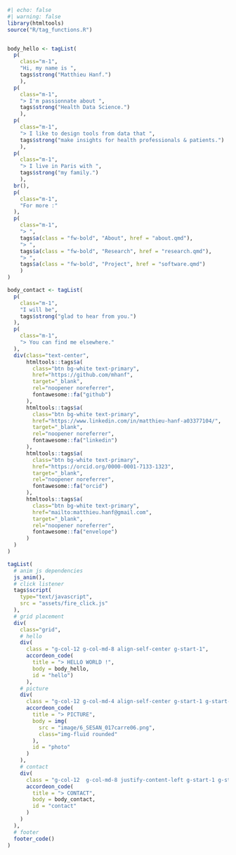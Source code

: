

```r
#| echo: false
#| warning: false
library(htmltools)
source("R/tag_functions.R")


body_hello <- tagList(
  p(
    class="m-1",
    "Hi, my name is ",
    tags$strong("Matthieu Hanf.")
    ),
  p(
    class="m-1",
    "> I'm passionnate about ",
    tags$strong("Health Data Science.")
    ),
  p(
    class="m-1",
    "> I like to design tools from data that ",
    tags$strong("make insights for health professionals & patients.")
    ),
  p(
    class="m-1",
    "> I live in Paris with ",
    tags$strong("my family.")
    ),
  br(),
  p(
    class="m-1",
    "For more :"
  ),
  p(
    class="m-1",
    "> ",
    tags$a(class = "fw-bold", "About", href = "about.qmd"),
    "> ",
    tags$a(class = "fw-bold", "Research", href = "research.qmd"),
    "> ",
    tags$a(class = "fw-bold", "Project", href = "software.qmd")
    )
)

body_contact <- tagList(
  p(
    class="m-1",
    "I will be",
    tags$strong("glad to hear from you.")
  ),
  p(
    class="m-1",
    "> You can find me elsewhere."
  ),
  div(class="text-center",
      htmltools::tags$a(
        class="btn bg-white text-primary", 
        href="https://github.com/mhanf",
        target="_blank",
        rel="noopener noreferrer",
        fontawesome::fa("github")
      ),
      htmltools::tags$a(
        class="btn bg-white text-primary", 
        href="https://www.linkedin.com/in/matthieu-hanf-a03377104/",
        target="_blank",
        rel="noopener noreferrer",
        fontawesome::fa("linkedin")
      ),
      htmltools::tags$a(
        class="btn bg-white text-primary", 
        href="https://orcid.org/0000-0001-7133-1323",
        target="_blank",
        rel="noopener noreferrer",
        fontawesome::fa("orcid")
      ),
      htmltools::tags$a(
        class="btn bg-white text-primary", 
        href="mailto:matthieu.hanf@gmail.com",
        target="_blank",
        rel="noopener noreferrer",
        fontawesome::fa("envelope")
      )
  )
)

tagList(
  # anim js dependencies
  js_anim(),
  # click listener
  tags$script(
    type="text/javascript",
    src = "assets/fire_click.js"
  ),
  # grid placement
  div(
    class="grid",
    # hello
    div(
      class = "g-col-12 g-col-md-8 align-self-center g-start-1",
      accordeon_code(
        title = "> HELLO WORLD !",
        body = body_hello,
        id = "hello")
      ),
    # picture
    div(
      class = "g-col-12 g-col-md-4 align-self-center g-start-1 g-start-md-9",
      accordeon_code(
        title = "> PICTURE",
        body = img(
          src = "image/6_SESAN_017carre06.png",
          class="img-fluid rounded"
        ),
        id = "photo"
      )
    ),
    # contact
    div(
      class = "g-col-12  g-col-md-8 justify-content-left g-start-1 g-start-md-2",
      accordeon_code(
        title = "> CONTACT",
        body = body_contact,
        id = "contact"
      )
    )
  ),
  # footer
  footer_code()
)
```

